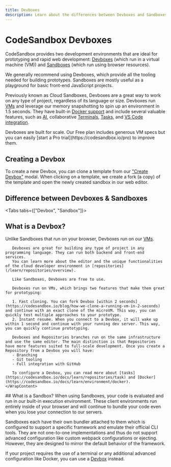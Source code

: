 ```yaml
---
title: Devboxes
description: Learn about the differences between Devboxes and Sandboxes.
---
```



# CodeSandbox Devboxes

CodeSandbox provides two development environments that are ideal for prototyping and rapid web development: [Devboxes](/learn/devboxes/overview) (which run in a virtual machine (VM)) and [Sandboxes](/learn/sandboxes/templates) (which run using browser resources).

We generally recommend using Devboxes, which provide all the tooling needed for building prototypes. Sandboxes are mostly useful as a playground for basic front-end JavaScript projects.

Previously known as Cloud Sandboxes, Devboxes are a great way to work on any type of project, regardless of its language or size. Devboxes run [VMs](/learn/environment/vm) and leverage our memory snapshotting to spin up an environment in 1.5 seconds. They have built-in [Docker support](/learn/environment/docker) and include several valuable features, such as [AI](/learn/ai/overview), collaborative [Terminals](/learn/repositories/terminal), [Tasks](/learn/repositories/task), and [VS Code integration](/learn/getting-started/setting-up-vscode).

<Callout>
Devboxes are built for scale. Our Free plan includes generous VM specs but you can easily [start a Pro trial](https://codesandbox.io/pro) to improve them.
</Callout>

## Creating a Devbox
To create a new Devbox, you can clone a template from our ["Create Devbox"](https://codesandbox.io/d) modal. When clicking on a template, we create a fork (a copy) of the template and open the newly created sandbox in our web editor.

## Difference between Devboxes & Sandboxes

<Tabs tabs={["Devbox", "Sandbox"]}>
<WrapContent> 
## What is a Devbox?
Unlike Sandboxes that run on your browser, Devboxes run on our [VMs](/learn/environment/vm).

       Devboxes are great for building any type of project in any programming language. They can run both backend and front-end services.
       You can learn more about the editor and the unique functionalities of the cloud developer environment in [repositories](/learn/repositories/overview).

       Like Sandboxes, Devboxes are free to use.

       Devboxes run on VMs, which brings two features that make them great for prototyping:

       1. Fast cloning. You can fork Devbox [within 2 seconds](https://codesandbox.io/blog/how-we-clone-a-running-vm-in-2-seconds) and continue with an exact clone of the microVM. This way, you can quickly test multiple approaches to your prototype.
       2. Instant resume. When you connect to a Devbox, it will wake up within 1 second and continue with your running dev server. This way, you can quickly continue prototyping.

       Devboxes and Repositories branches run on the same infrastructure and use the same editor. The main distinction is that Repositories have more features suited to full-scale development. Once you create a Repository from a Devbox you will have:
       - Branching
       - Git tooling
       - Full integration with GitHub

       To configure a Devbox, you can read more about [tasks](https://codesandbox.io/docs/learn/repositories/task) and [Docker](https://codesandbox.io/docs/learn/environment/docker).
    </WrapContent>
<WrapContent>
    ## What is a Sandbox?
      When using Sandboxes, your code is evaluated and run in our built-in
execution environment. These client environments run entirely inside of your browser and will continue to
bundle your code even when you lose your connection to our servers.

Sandboxes each have their own bundler attached to them which is
configured to support a specific framework and emulate their official CLI tools.
They are not one-to-one implementations and thus do not support advanced
configuration like custom webpack configurations or ejecting. However, they are
designed to mirror the default behavior of the framework.

If your project requires the use of a terminal or any additional advanced configuration like Docker, you can use a [Devbox](/learn/sandboxes/overview?tab=cloud) instead.

</WrapContent>

</Tabs>